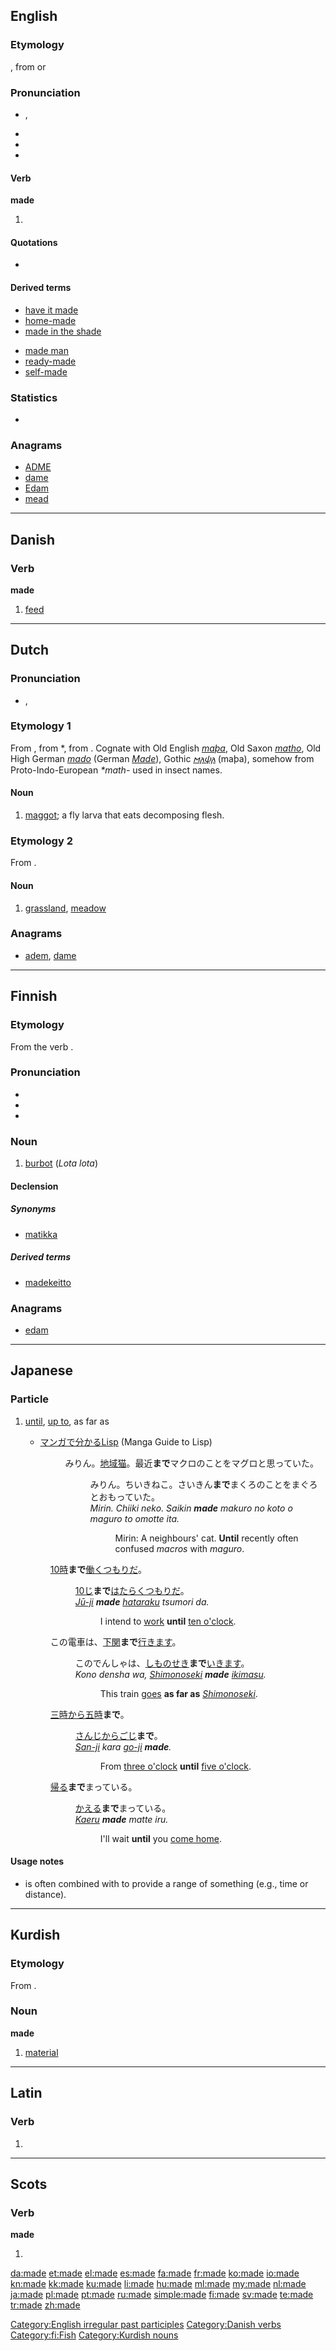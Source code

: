 {{also|Made}}
==English==
{{wikipedia}}

===Etymology===
{{rfc|Two etymologies now merged. Which is correct?}}

{{etyl|enm|en}} {{term|mad|lang=enm}}, from {{etyl|ang|en}} {{term|macode|lang=ang}} or {{term|gemacod|lang=ang}}

===Pronunciation===
* {{IPA|/meɪ̯d/}}, {{X-SAMPA|/meId/}}
* {{audio|en-us-made.ogg|Audio (US)}}
* {{rhymes|eɪd}}
* {{homophones|maid}}

====Verb====
'''made'''

# {{past of|make#English|make}}

====Quotations====
* {{seeCites}}

====Derived terms====
{{rel-top|Terms derived from ''made''}}
* [[have it made]]
* [[home-made]]
* [[made in the shade]]
{{rel-mid}}
* [[made man]]
* [[ready-made]]
* [[self-made]]
{{rel-bottom}}

===Statistics===
* {{rank|A|should|can|82|made|did|such|great}}

===Anagrams===
* [[ADME#English|ADME]]
* [[dame#English|dame]]
* [[Edam#English|Edam]]
* [[mead#English|mead]]

[[Category:English irregular past participles]]

----

==Danish==

===Verb===
'''made'''

# [[feed]]

[[Category:Danish verbs]]

----

==Dutch==

===Pronunciation===
* {{IPA|/ˈmadə/|lang=nl}}, {{X-SAMPA|/"mad@/}}

===Etymology 1===
From {{etyl|dum|nl}} {{term|made|lang=dum}}, from {{etyl|odt|nl}} *{{term||matho|lang=odt}}, from {{proto|gem-pro|maþô|lang=nl}}.
Cognate with Old English ''[[maþa]]'', Old Saxon ''[[matho]]'', Old High German ''[[mado]]'' (German ''[[Made]]''), Gothic ''[[𐌼𐌰𐌸𐌰]]'' (maþa), somehow from Proto-Indo-European ''*math-'' used in insect names.

====Noun====
{{nl-noun|f|maden|maadje}}

# [[maggot]]; a fly larva that eats decomposing flesh.

===Etymology 2===
From {{proto|gem-pro|maþwō||mēþwō|lang=nl}}.

====Noun====
{{nl-noun|f|maden|maadje}}

# {{archaic|lang=nl}} [[grassland]], [[meadow]]

===Anagrams===
* [[adem#Dutch|adem]], [[dame#Dutch|dame]]

----

==Finnish==

===Etymology===
From the verb {{term|mataa}}.

===Pronunciation===
* {{IPA|/ˈmɑde(ʔ)/|lang=fi}}
* {{rhymes|ɑde|lang=fi}}
* {{hyphenation|ma|de}}

===Noun===
{{wikipedia|lang=fi}}
{{fi-noun}}

# [[burbot]] (''Lota lota'')

====Declension====
{{fi-decl-hame|ma|d|t}}

=====Synonyms=====
* [[matikka]]

=====Derived terms=====
* [[madekeitto]]

===Anagrams===
* [[edam#Finnish|edam]]

[[Category:fi:Fish]]

----

==Japanese==

===Particle===
{{ja-pos|r|particle|hira=まで|kanji=迄}}

# {{ja-def|迄}} [[until]], [[up to]], as far as
#* [http://lambda.bugyo.tk/cdr/mwl/index.html マンガで分かるLisp] (Manga Guide to Lisp)
#*: みりん。[[w:ja:地域猫|地域猫]]。最近'''まで'''マクロのことをマグロと思っていた。
#*:: みりん。ちいきねこ。さいきん'''まで'''まくろのことをまぐろとおもっていた。
#*:: ''Mirin. Chiiki neko. Saikin '''made''' makuro no koto o maguro to omotte ita.''
#*::: Mirin: A neighbours' cat. '''Until''' recently often confused ''macros'' with ''maguro''.
#: [[十時|10時]]'''まで'''[[働く]]つもりだ。
#:: [[じゅうじ|10じ]]'''まで'''[[はたらく]]つもりだ。
#:: ''[[jū-ji|Jū-ji]] '''made''' [[hataraku]] tsumori da.''
#::: I intend to [[work]] '''until''' [[ten o'clock]].
#: この電車は、[[w:Shimonoseki, Yamaguchi|下関]]'''まで'''[[行きます]]。
#:: このでんしゃは、[[w:Shimonoseki, Yamaguchi|しものせき]]'''まで'''[[いきます]]。
#:: ''Kono densha wa, [[w:Shimonoseki, Yamaguchi|Shimonoseki]] '''made''' [[ikimasu]].''
#::: This train [[goes]] '''as far as''' ''[[w:Shimonoseki, Yamaguchi|Shimonoseki]]''.
#: [[三時]]から[[五時]]'''まで'''。
#:: [[さんじ]]から[[ごじ]]'''まで'''。
#:: ''[[san-ji|San-ji]] kara [[go-ji]] '''made'''.''
#::: From [[three o'clock]] '''until''' [[five o'clock]].
#: [[帰る]]'''まで'''まっている。
#:: [[かえる]]'''まで'''まっている。
#:: ''[[kaeru|Kaeru]] '''made''' matte iru.''
#::: I'll wait '''until''' you [[come|come home]].

====Usage notes====
* {{term|迄|tr=[[まで]], [[made]]||until|lang=ja}} is often combined with {{term|から|tr=[[kara]]||from|lang=ja}} to provide a range of something (e.g., time or distance).

----

==Kurdish==

===Etymology===
From {{etyl|ar|ku}}.

===Noun===
'''made'''

# [[material]]

[[Category:Kurdish nouns]]

----

==Latin==

===Verb===
{{la-verb-form|madē}}

# {{conjugation of|madeo|madeō|2|s|pres|act|imp|lang=la}}

----

==Scots==

===Verb===
'''made'''

# {{past of|[[mak#Scots|mak]]|lang=sco}}

[[da:made]]
[[et:made]]
[[el:made]]
[[es:made]]
[[fa:made]]
[[fr:made]]
[[ko:made]]
[[io:made]]
[[kn:made]]
[[kk:made]]
[[ku:made]]
[[li:made]]
[[hu:made]]
[[ml:made]]
[[my:made]]
[[nl:made]]
[[ja:made]]
[[pl:made]]
[[pt:made]]
[[ru:made]]
[[simple:made]]
[[fi:made]]
[[sv:made]]
[[te:made]]
[[tr:made]]
[[zh:made]]